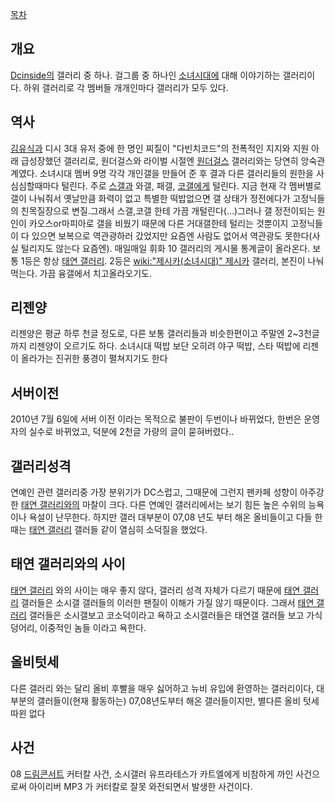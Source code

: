 [[목차]]


== 개요 ==
[[Dcinside]]의 갤러리 중 하나. 걸그룹 중 하나인 [[소녀시대]]에 대해 이야기하는 갤러리이다. 하위 갤러리로 각 멤버들 개개인마다 갤러리가 모두 있다.


== 역사 ==
[[김유식]]과 디시 3대 유저 중에 한 명인 찌질이 "다빈치코드"의 전폭적인 지지와 지원 아래 급성장했던 갤러리로, 원더걸스와 라이벌 시절엔 [[원더걸스]] 갤러리와는 당연히 앙숙관계였다. 소녀시대 멤버 9명 각각 개인갤을 만들어 준 후 결과 다른 갤러리들의 원한을 사 심심할때마다 털린다. 주로 [[스갤]]과 와갤, 패갤, [[코갤]]에게 털린다. 지금 현재 각 멤버별로 갤이 나눠줘서 옛날만큼 화력이 없고 특별한 떡밥없으면 갤 상태가 정전에다가 고정닉들의 친목질장으로 변질.그래서 스갤,코갤 한테 가끔 개털린다(...)그러나 갤 정전이되는 원인이 카오스or마피아로 갤을 비웠기 때문에 다른 거대갤한테 털리는 것뿐이지 고정닉들이 다 있으면 보복으로 역관광하러 갔었지만 요즘엔 사람도 없어서 역관광도 못한다(사실 털리지도 않는다 요즘엔). 매일매일 휘화 10 갤러리의 게시물 통계글이 올라온다. 보통 1등은 항상 [[태연 갤러리]]. 2등은 [[wiki:"제시카(소녀시대)" 제시카]] 갤러리, 본진이 나눠먹는다. 가끔 융갤에서 치고올라오기도.

== 리젠양 ==
리젠양은 평균 하루 천글 정도로, 다른 보통 갤러리들과 비슷한편이고 주말엔 2~3천글까지 리젠양이 오르기도 하다. 소녀시대 떡밥 보단 오히려 야구 떡밥, 스타 떡밥에 리젠이 올라가는 진귀한 풍경이 펼쳐지기도 한다

== 서버이전 ==
2010년 7월 6일에 서버 이전 이라는 목적으로 불판이 두번이나 바뀌었다, 한번은 운영자의 실수로 바뀌었고, 덕분에 2천글 가량의 글이 묻혀버렸다..

== 갤러리성격 ==
연예인 관련 갤러리중 가장 분위기가 DC스럽고, 그때문에 그런지 팬카페 성향이 아주강한 [[태연 갤러리]]와의 마찰이 크다. 다른 연예인 갤러리에서는 보기 힘든 높은 수위의 능욕이나 욕설이 난무한다. 하지만 갤러 대부분이 07,08 년도 부터 해온 올비들이고 다들 한때는 [[태연 갤러리]] 갤러들 같이 열심히 소덕질을 했었다.

== 태연 갤러리와의 사이 ==
[[태연 갤러리]] 와의 사이는 매우 좋지 않다, 갤러리 성격 자체가 다르기 때문에 [[태연 갤러리]] 갤러들은 소시갤 갤러들의 이러한 팬질이 이해가 가질 않기 때문이다. 그래서 [[태연 갤러리]] 갤러들은 소시갤보고 코소덕이라고 욕하고 소시갤러들은 태연갤 갤러들 보고 가식덩어리, 이중적인 놈들 이라고 욕한다.

== 올비텃세 ==
다른 갤러리 와는 달리 올비 후빨을 매우 싫어하고 뉴비 유입에 환영하는 갤러리이다, 대부분의 갤러들이(현재 활동하는) 07,08년도부터 해온 갤러들이지만, 별다른 올비 텃세따윈 없다

== 사건 ==
08 [[드림콘서트]] 커터칼 사건, 소시갤러 유프라테스가 카트엘에게 비참하게 까인 사건으로써 아이리버 MP3 가 커터칼로 잘못 와전되면서 발생한 사건이다.
